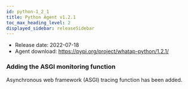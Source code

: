 ```yaml
---
id: python-1_2_1
title: Python Agent v1.2.1
toc_max_heading_level: 2
displayed_sidebar: releaseSidebar
---
```



- Release date: 2022-07-18
- Agent download: https://pypi.org/project/whatap-python/1.2.1/

### Adding the ASGI monitoring function

Asynchronous web framework (ASGI) tracing function has been added.
